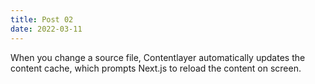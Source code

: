 ```yaml
---
title: Post 02
date: 2022-03-11
---
```


When you change a source file, Contentlayer automatically updates the content cache, which prompts Next.js to reload the content on screen.
